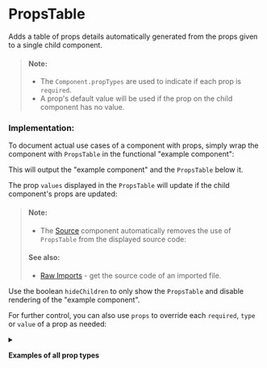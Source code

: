 
<Meta of={PropsTableStories} />

# PropsTable

Adds a table of props details automatically generated from the props given to a single child component.

<Story of={PropsTableStories.Props} />

> #### Note:
>
> - The `Component.propTypes` are used to indicate if each prop is `required`.
> - A prop's default value will be used if the prop on the child component has no value.

### Implementation:

To document actual use cases of a component with props, simply wrap the component with `PropsTable` in the functional "example component":

<Story of={PropsTableStories.AutomaticPropsSource} />

This will output the "example component" and the `PropsTable` below it.

The prop `values` displayed in the `PropsTable` will update if the child component's props are updated:

<Story of={PropsTableStories.AutomaticProps} />

> #### Note:
>
> - The [Source](/docs/components-source--docs) component automatically removes the use of `PropsTable` from the displayed source code:
>
> <Story of={PropsTableStories.RawImport} />
>
> <Story of={PropsTableStories.RawImportDisplayedSource} />
>
> #### See also:
>
> - [Raw Imports](/docs/configuration-raw-imports--docs) - get the source code of an imported file.

Use the boolean `hideChildren` to only show the `PropsTable` and disable rendering of the "example component".

For further control, you can also use `props` to override each `required`, `type` or `value` of a prop as needed:

<Story of={PropsTableStories.ManualTypeWithRequiredSource} />

<Story of={PropsTableStories.ManualTypeWithRequired} />

<details>
  <summary>
    <p>
      <strong>Examples of all prop types</strong>
    </p>
  </summary>

Below is a complete list of example props showing how the `PropsTable` will display them:

  <Story of={PropsTableStories.AllPropTypes} />
</details>
